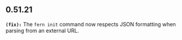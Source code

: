 ## 0.51.21
**`(fix):`** The `fern init` command now respects JSON formatting when parsing from an external URL.


